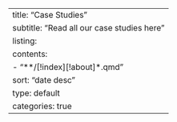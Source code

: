 ---
title: "Case Studies"
subtitle: "Read all our case studies here"
listing:
  contents:
    - "**/[!index][!about]*.qmd"
  sort: "date desc"
  type: default
  categories: true
---